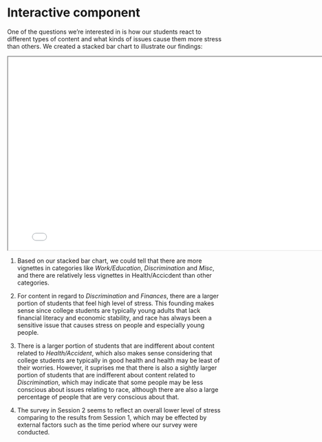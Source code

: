 # Interactive component

One of the questions we’re interested in is how our students react to different types of content and what kinds of issues cause them more stress than others. We created a stacked bar chart to illustrate our findings:

<iframe src="resources/interactive.html" width="800" height="450"></iframe>

1. Based on our stacked bar chart, we could tell that there are more vignettes in categories like *Work/Education*, *Discrimination* and *Misc*, and there are relatively less vignettes in Health/Accicdent than other categories. 

2. For content in regard to *Discrimination* and *Finances*, there are a larger portion of students that feel high level of stress. This founding makes sense since college students are typically young adults that lack financial literacy and economic stability, and race has always been a sensitive issue that causes stress on people and especially young people.

3. There is a larger portion of students that are indifferent about content related to *Health/Accident*, which also makes sense considering that college students are typically in good health and health may be least of their worries. However, it suprises me that there is also a sightly larger portion of students that are indifferent about content related to *Discrimination*, which may indicate that some people may be less conscious about issues relating to race, although there are also a large percentage of people that are very conscious about that.

4. The survey in Session 2 seems to reflect an overall lower level of stress comparing to the results from Session 1, which may be effected by external factors such as the time period where our survey were conducted. 
